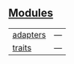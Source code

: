 
## [Modules](./core-iter-modules)

| | |
|:---|:---|
| [adapters](./core-iter-adapters) | — |
| [traits](./core-iter-traits) | — |
